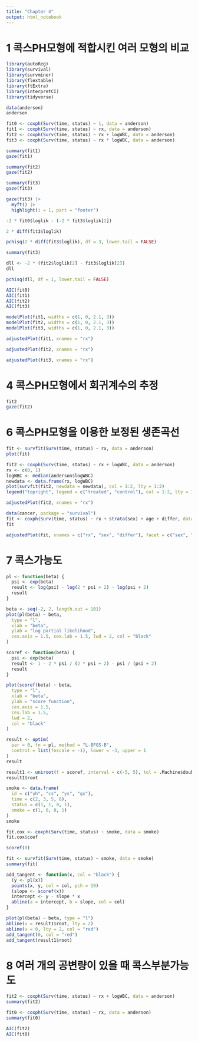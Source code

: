 ```yaml
---
title: "Chapter 4"
output: html_notebook
---
```


# 1 콕스PH모형에 적합시킨 여러 모형의 비교

```r
library(autoReg)
library(survival)
library(survminer)
library(flextable)
library(ftExtra)
library(interpretCI)
library(tidyverse)
```

```r
data(anderson)
anderson
```

```r
fit0 <- coxph(Surv(time, status) ~ 1, data = anderson)
fit1 <- coxph(Surv(time, status) ~ rx, data = anderson)
fit2 <- coxph(Surv(time, status) ~ rx + logWBC, data = anderson)
fit3 <- coxph(Surv(time, status) ~ rx * logWBC, data = anderson)
```

```r
summary(fit1)
gaze(fit1)
```

```r
summary(fit2)
gaze(fit2)
```

```r
summary(fit3)
gaze(fit3)
```

```r
gaze(fit3) |>
  myft() |>
  highlight(i = 1, part = "footer")
```

```r
-2 * fit0$loglik - (-2 * fit3$loglik[2])
```

```r
2 * diff(fit3$loglik)
```

```r
pchisq(2 * diff(fit3$loglik), df = 3, lower.tail = FALSE)
```

```r
summary(fit3)
```

```r
dll <- -2 * (fit2$loglik[2] - fit3$loglik[2])
dll
```

```r
pchisq(dll, df = 1, lower.tail = FALSE)
```

```r
AIC(fit0)
AIC(fit1)
AIC(fit2)
AIC(fit3)
```

```r
modelPlot(fit1, widths = c(1, 0, 2.1, 3))
modelPlot(fit2, widths = c(1, 0, 2.1, 3))
modelPlot(fit3, widths = c(1, 0, 2.1, 3))
```

```r
adjustedPlot(fit1, xnames = "rx")
```

```r
adjustedPlot(fit2, xnames = "rx")
```

```r
adjustedPlot(fit3, xnames = "rx")
```

# 4 콕스PH모형에서 회귀계수의 추정

```r
fit2
gaze(fit2)
```

# 6 콕스PH모형을 이용한 보정된 생존곡선

```r
fit <- survfit(Surv(time, status) ~ rx, data = anderson)
plot(fit)
```

```r
fit2 <- coxph(Surv(time, status) ~ rx + logWBC, data = anderson)
rx <- c(0, 1)
logWBC <- median(anderson$logWBC)
newdata <- data.frame(rx, logWBC)
plot(survfit(fit2, newdata = newdata), col = 1:2, lty = 1:2)
legend("topright", legend = c("treated", "control"), col = 1:2, lty = 1:2)
```

```r
adjustedPlot(fit2, xnames = "rx")
```

```r
data(cancer, package = "survival")
fit <- coxph(Surv(time, status) ~ rx + strata(sex) + age + differ, data = colon)
fit
```

```r
adjustedPlot(fit, xnames = c("rx", "sex", "differ"), facet = c("sex", "rx"))
```

# 7 콕스가능도

```r
pl <- function(beta) {
  psi <- exp(beta)
  result <- log(psi) - log(2 * psi + 2) - log(psi + 2)
  result
}

beta <- seq(-2, 2, length.out = 101)
plot(pl(beta) ~ beta,
  type = "l",
  xlab = "beta",
  ylab = "log partial likelihood",
  cex.axis = 1.5, cex.lab = 1.5, lwd = 2, col = "black"
)
```

```r
scoref <- function(beta) {
  psi <- exp(beta)
  result <- 1 - 2 * psi / (2 * psi + 2) - psi / (psi + 2)
  result
}

plot(scoref(beta) ~ beta,
  type = "l",
  xlab = "beta",
  ylab = "score function",
  cex.axis = 1.5,
  cex.lab = 1.5,
  lwd = 2,
  col = "black"
)
```

```r
result <- optim(
  par = 0, fn = pl, method = "L-BFGS-B",
  control = list(fnscale = -1), lower = -3, upper = 1
)
result
```

```r
result1 <- uniroot(f = scoref, interval = c(-5, 5), tol = .Machine$double.eps)
result1$root
```

```r
smoke <- data.frame(
  id = c("yh", "cs", "ys", "gs"),
  time = c(2, 3, 5, 8),
  status = c(1, 1, 0, 1),
  smoke = c(1, 0, 0, 1)
)
smoke
```

```r
fit.cox <- coxph(Surv(time, status) ~ smoke, data = smoke)
fit.cox$coef
```

```r
scoref(0)
```

```r
fit <- survfit(Surv(time, status) ~ smoke, data = smoke)
summary(fit)
```

```r
add_tangent <- function(x, col = "black") {
  (y <- pl(x))
  points(x, y, col = col, pch = 19)
  (slope <- scoref(x))
  intercept <- y - slope * x
  abline(a = intercept, b = slope, col = col)
}

plot(pl(beta) ~ beta, type = "l")
abline(v = result1$root, lty = 2)
abline(v = 0, lty = 2, col = "red")
add_tangent(0, col = "red")
add_tangent(result1$root)
```

# 8 여러 개의 공변량이 있을 때 콕스부분가능도

```r
fit2 <- coxph(Surv(time, status) ~ rx + logWBC, data = anderson)
summary(fit2)
```

```r
fit0 <- coxph(Surv(time, status) ~ rx, data = anderson)
summary(fit0)
```

```r
AIC(fit2)
AIC(fit0)
```
